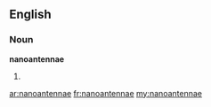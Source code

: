 ==English==

===Noun===
'''nanoantennae'''

# {{plural of|nanoantenna}}

[[ar:nanoantennae]]
[[fr:nanoantennae]]
[[my:nanoantennae]]